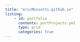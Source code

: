 ```yaml
---
title: "ericMossotti.github.io"
listing:
    - id: portfolio
      contents: portProjects.yml
      type: grid
      categories: true
---
```




:::{#portfolio}
:::